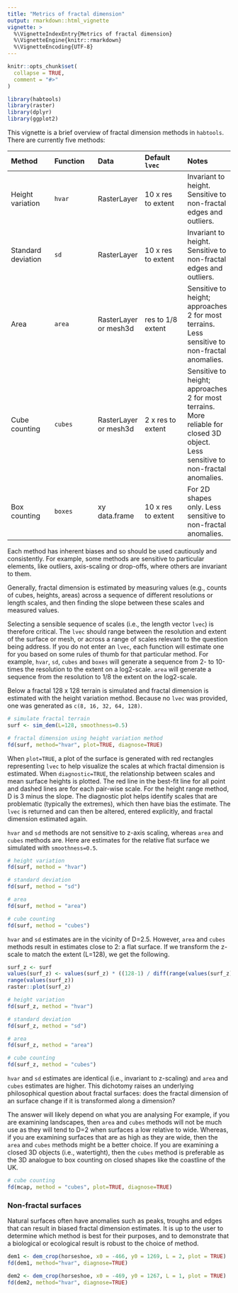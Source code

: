 ```yaml
---
title: "Metrics of fractal dimension"
output: rmarkdown::html_vignette
vignette: >
  %\VignetteIndexEntry{Metrics of fractal dimension}
  %\VignetteEngine{knitr::rmarkdown}
  %\VignetteEncoding{UTF-8}
---
```


```r
knitr::opts_chunk$set(
  collapse = TRUE,
  comment = "#>"
)
```

```r
library(habtools)
library(raster)
library(dplyr)
library(ggplot2)
```

This vignette is a brief overview of fractal dimension methods in `habtools`. There are currently five methods:

| Method | Function | Data | Default `lvec` | Notes |
| :---- | :---- | :---- | :---- | :---- |
| Height variation | `hvar` | RasterLayer | 10 x res to extent | Invariant to height. Sensitive to non-fractal edges and outliers. |
| Standard deviation | `sd` | RasterLayer | 10 x res to extent | Invariant to height. Sensitive to non-fractal edges and outliers. |
| Area | `area` | RasterLayer or mesh3d | res to 1/8 extent | Sensitive to height; approaches 2 for most terrains. Less sensitive to non-fractal anomalies. |
| Cube counting | `cubes` | RasterLayer or mesh3d | 2 x res to extent | Sensitive to height; approaches 2 for most terrains. More reliable for closed 3D object. Less sensitive to non-fractal anomalies. |
| Box counting | `boxes` | xy data.frame | 10 x res to extent | For 2D shapes only. Less sensitive to non-fractal anomalies. |

Each method has inherent biases and so should be used cautiously and consistently. For example, some methods are sensitive to particular elements, like outliers, axis-scaling or drop-offs, where others are invariant to them. 

Generally, fractal dimension is estimated by measuring values (e.g., counts of cubes, heights, areas) across a sequence of different resolutions or length scales, and then finding the slope between these scales and measured values. 

Selecting a sensible sequence of scales (i.e., the length vector `lvec`) is therefore critical. The `lvec` should range between the resolution and extent of the surface or mesh, or across a range of scales relevant to the question being address. If you do not enter an `lvec`, each function will estimate one for you based on some rules of thumb for that particular method. For example, `hvar`, `sd`, `cubes` and `boxes` will generate a sequence from 2- to 10-times the resolution to the extent on a log2-scale. `area` will generate a sequence from the resolution to 1/8 the extent on the log2-scale. 

Below a fractal 128 x 128 terrain is simulated and fractal dimension is estimated with the height variation method. Because no `lvec` was provided, one was generated as `c(8, 16, 32, 64, 128)`. 

```r
# simulate fractal terrain
surf <- sim_dem(L=128, smoothness=0.5)

# fractal dimension using height variation method
fd(surf, method="hvar", plot=TRUE, diagnose=TRUE)
```

When `plot=TRUE`, a plot of the surface is generated with red rectangles representing `lvec` to help visualize the scales at which fractal dimension is estimated. When `diagnostic=TRUE`, the relationship between scales and mean surface heights is plotted. The red line in the best-fit line for all point and dashed lines are for each pair-wise scale. For the height range method, D is 3 minus the slope. The diagnostic plot helps identify scales that are problematic (typically the extremes), which then have bias the estimate. The `lvec` is returned and can then be altered, entered explicitly, and fractal dimension estimated again. 

`hvar` and `sd` methods are not sensitive to z-axis scaling, whereas `area` and `cubes` methods are. Here are estimates for the relative flat surface we simulated with `smoothness=0.5`.

```r
# height variation
fd(surf, method = "hvar")

# standard deviation
fd(surf, method = "sd")

# area
fd(surf, method = "area")

# cube counting
fd(surf, method = "cubes")
```

`hvar` and `sd` estimates are in the vicinity of D=2.5.  However, `area` and `cubes` methods result in estimates close to 2: a flat surface. If we transform the z-scale to match the extent (L=128), we get the following. 

```r
surf_z <- surf
values(surf_z) <- values(surf_z) * ((128-1) / diff(range(values(surf_z))))
range(values(surf_z))
raster::plot(surf_z)

# height variation
fd(surf_z, method = "hvar")

# standard deviation
fd(surf_z, method = "sd")

# area
fd(surf_z, method = "area")

# cube counting
fd(surf_z, method = "cubes")

```

`hvar` and `sd` estimates are identical (i.e., invariant to z-scaling) and `area` and `cubes` estimates are higher. This dichotomy raises an underlying philosophical question about fractal surfaces: does the fractal dimension of an surface change if it is transformed along a dimension? 

The answer will likely depend on what you are analysing  For example, if you are examining landscapes, then `area` and `cubes` methods will not be much use as they will tend to D=2 when surfaces a low relative to wide. Whereas, if you are examining surfaces that are as high as they are wide, then the `area` and `cubes` methods might be a better choice. If you are examining a closed 3D objects (i.e., watertight), then the `cubes` method is preferable as the 3D analogue to box counting on closed shapes like the coastline of the UK.

```r
# cube counting
fd(mcap, method = "cubes", plot=TRUE, diagnose=TRUE)

```

### Non-fractal surfaces

Natural surfaces often have anomalies such as peaks, troughs and edges that can result in biased fractal dimension estimates. It is up to the user to determine which method is best for their purposes, and to demonstrate that a biological or ecological result is robust to the choice of method.

```r
dem1 <- dem_crop(horseshoe, x0 = -466, y0 = 1269, L = 2, plot = TRUE)
fd(dem1, method="hvar", diagnose=TRUE)

dem2 <- dem_crop(horseshoe, x0 = -469, y0 = 1267, L = 1, plot = TRUE)
fd(dem2, method="hvar", diagnose=TRUE)
```



